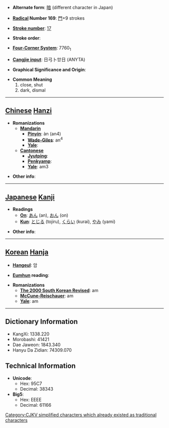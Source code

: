 * '''Alternate form''': [[暗]] (different character in Japan)

* '''[[Wiktionary:Chinese radical index| Radical]] Number 169''': [[Wiktionary:Chinese radical index 門|門]]+9 strokes

* '''[[Wiktionary:Chinese total strokes index|Stroke number]]''': [[Wiktionary:Chinese total strokes index 17|17]]

* '''Stroke order''': 

* '''[[Wiktionary:Chinese four corner index|Four-Corner System]]''': 7760<sub>1</sub>

* '''[[Wiktionary:Chinese Cangjie index|Cangjie input]]''': 日弓卜廿日 (ANYTA)

* '''Graphical Significance and Origin''': 

* '''Common Meaning'''
*# close, shut
*# dark, dismal


----

== [[Chinese]] [[Hanzi]] ==

* '''Romanizations'''
** '''[[Mandarin]]'''
*** '''[[Pinyin]]''': àn (an4)
*** '''[[Wade-Giles]]''': an<sup>4</sup>
*** '''[[Yale]]''': 
** '''[[Cantonese]]'''
*** '''[[Jyutping]]''':
*** '''[[Penkyamp]]''': 
*** '''[[Yale]]''': am3

* '''Other info''': 

----

== [[Japanese]] [[Kanji]] ==

* '''Readings'''
** '''[[On]]''': [[あん]] (an), [[おん]] (on)
** '''[[Kun]]''': [[とじる]] (tojiru), [[くらい]] (kurai), [[やみ]] (yami)

* '''Other info''':  

----

== [[Korean]] [[Hanja]] ==

* '''[[Hangeul]]''': 암

* '''[[Eumhun]] reading''': 

* '''Romanizations'''
** '''[[The 2000 South Korean Revised Romanization|The 2000 South Korean Revised]]''': am
** '''[[McCune-Reischauer]]''': am
** '''[[Yale]]''': am

----

== Dictionary Information ==

* KangXi: 1338.220
* Morobashi: 41421
* Dae Jaweon: 1843.340
* Hanyu Da Zidian: 74309.070

== Technical Information ==

* '''Unicode''':
** Hex: 95C7
** Decimal: 38343
* '''Big5''':
** Hex: EEEE
** Decimal: 61166

[[Category:CJKV simplified characters which already existed as traditional characters]]